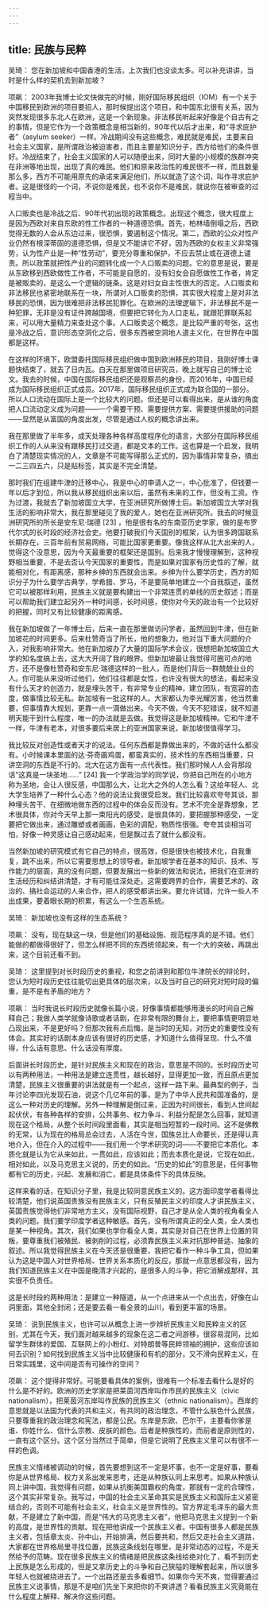 ```yaml
---
---
---
```

title: 民族与民粹
---




吴琦： 您在新加坡和中国香港的生活，上次我们也没谈太多。可以补充讲讲，当时是什么样的契机去到新加坡？

项飙： 2003年我博士论文快做完的时候，刚好国际移民组织（IOM）有一个关于中国移民到欧洲的项目要招人，那时候提出这个项目，和中国东北很有关系，因为突然发现很多东北人在欧洲，这是一个新现象。非法移民听起来好像是个自古有之的事情，但是它作为一个政策概念是相当新的，90年代以后才出来，和“寻求庇护者”（asylum seeker）一样。冷战期间没有这些概念，难民就是难民，主要来自社会主义国家，是所谓政治被迫害者，而且主要是知识分子，西方给他们的条件很好。冷战结束了，社会主义国家的人可以随便出来，同时大量的小规模的族群冲突在非洲等地出现，出现了真的难民。他们和原来政治性的难民很不一样，而且数量那么多，西方不可能用原先的承诺来满足他们，所以就造了这个词，叫作寻求庇护者。这是很怪的一个词，不说你是难民，也不说你不是难民，就说你在被审查的过程当中。

人口贩卖也是冷战之后、90年代初出现的政策概念。出现这个概念，很大程度上是因为西欧对来自东欧的性工作者的一种道德恐惧。首先，柏林墙倒塌之后，西欧觉得无数的人会从东边过来，很恐惧，要遏制这个情况。第二，西欧的公众对性产业仍然有根深蒂固的道德恐惧，但是又不能讲它不好，因为西欧的女权主义非常强势，认为性产业是一种“性劳动”，要充分尊重和保护，不应去禁止或在道德上谴责。所以政策就把性产业的问题转化成一个人口贩卖的问题。它的意思是说，要是从东欧移到西欧做性工作者，不可能是自愿的，没有妇女会自愿做性工作者，肯定是被贩卖的，是这么一个逻辑的链条。这是对妇女自主性很大的否定。人口贩卖和非法移民也紧密地联系在一块，所谓对人口贩卖的恐惧，其实很大程度上是对非法移民的恐惧，因为很难把非法移民犯罪化。在欧洲的法理逻辑下，非法移民不是一种犯罪，无非是没有证件跨越国境，但要把它转化为人口走私，就跟犯罪联系起来，可以用大量精力来查处这个事。人口贩卖这个概念，是比较严重的夸张，这也是冷战之后，意识形态空洞化之后，很多东西被空洞地人道主义化，在世界在中国都是这样。

在这样的环境下，欧盟委托国际移民组织做中国到欧洲移民的项目，我刚好博士课题快结束了，就去了日内瓦。白天在那里做项目研究员，晚上就写自己的博士论文。我去的时候，中国在国际移民组织还是观察员的身份，而2016年，中国已经成为国际移民组织正式成员。2017年，国际移民组织正式成为联合国的一部分。所以人口流动在国际上是一个比较大的问题。但还是可以看得出来，是从谁的角度把人口流动定义成为问题——一个需要干预、需要提供方案、需要提供援助的问题——显然是从富国的角度出发，尽管是通过人权的概念讲出来。

我在那里做了半年多，成天处理各种各样高度程序化的语言，大部分在国际移民组织工作的人从来没有跟移民打过交道，都是文本的工作。这也算是一个启发，我明白了清楚现实情况的人，文章是不可能写得那么正式的，因为事情非常复杂，搞出一二三四五六，只是贴标签，其实是不完全清楚。

那时我们在组建牛津的迁移中心，我是中心的申请人之一，中心批准了，但钱要一年以后才到位，所以我从移民组织出来以后，虽然有未来的工作，但没有工资。作为过渡，我就去了新加坡国立大学，在亚洲研究所做博士后。新加坡国立大学对我生活的影响非常大，我在那里碰见了我的爱人，她也在亚洲研究所。我去的时候亚洲研究所的所长是安东尼·瑞德 [23] ，他是很有名的东南亚历史学家，做的是布罗代尔式的长时段的经济社会史。他要打破我们今天国别的框架，认为很多跨国联系长期存在，三百年前有贸易网络，可能比国家更重要。像我这样从北大出来的人，觉得这个没意思，因为今天最重要的框架还是国别。后来我才慢慢理解到，这种视野相当重要，不是去否认今天国家的重要性，而是如果对国家有历史性的了解，就能相对化，有距离感，那种乡绅的东西就会出来。乡绅为什么要学历史，西方的知识分子为什么要学古典学，学希腊、罗马，不是要简单地建立一个自我叙述，虽然它可以被那样利用，民族主义就是要构建出一个非常连贯的单线的历史叙述；而是可以帮助我们建立起另外一种时间感，长时间感，使你对今天的政治有一个比较好的把握，同时又有比较健康的距离感。

我在新加坡做了一年博士后，后来一直在那里做访问学者，虽然回到牛津，但在新加坡花的时间更多。后来杜赞奇当了所长，他的想象力，他对当下重大问题的介入，对我影响非常大。他在新加坡办了大量的国际学术会议，很想把新加坡国立大学的知名度搞上去，这大大开阔了我的眼界。但新加坡最让我觉得可圈可点的地方，还不是像杜赞奇和安东尼·瑞德这样的一批人，而是他们背后一群兢兢业业的人。你可能从来没听过他们，他们往往都是女性，也许没有很大的想法，看起来没有什么天才的创造力，就是埋头苦干，有非常专业的精神，建立团队，有宽容的态度，做事情比较无私。新加坡有一批这样的人。大家都认为李光耀厉害，他当然重要，但事情靠大规划，更靠一点一滴做出来。今天不做，今天不犯错误，就不知道明天能干到什么程度，唯一的办法就是去做。我觉得这是新加坡精神。它和牛津不一样，牛津有老本，对很多要后来居上的亚洲国家来说，新加坡很值得学习。

我比较反对创造性或者天才的说法。任何东西都是靠做出来的，不做的话什么都没有。小时候课本里面的达·芬奇画鸡蛋，都蛮真实的，技术性的东西相当重要，只讲空洞的东西是不行的。北大在这方面有一点代表性。我们那时候人人会背那段话“这真是一块圣地……” [24] 我一个学政治学的同学说，你把自己所在的小地方称为圣地，会让人很反感，中国那么大，让北大之外的人怎么看？这给年轻人、北大学生培养了一种什么心态？他的说法让我很受启发。我们比较喜欢夸夸其谈，那种埋头苦干、在细微地做东西的过程中的体会反而没有。艺术不完全是靠想象，艺术很具体，你对今天早上那一束阳光的感受，是很具体的，要把握那种感受，一定要把它做出来，通过雕塑或者画画，色彩的调配，物质性很强。夸夸其谈相当可怕，好像一种灵感让自己感动起来，但是飘过去了就什么都没有。

当然新加坡的研究模式有它自己的特点，很高效，但是很快也被技术化，自我重复，跳不出来，所以它需要思想上的领导者。新加坡学者在基本的知识、技术、写作能力的层面，真的没有问题，但要发展出一些新的做法和说法，把我们在亚洲的生活经历和纠结讲清楚，才有可能往深处走。这需要跨界的合作，需要艺术的、政治的、搞社会运动的人来合作，把人的感受都讲出来。要允许试错，允许一些人不出成果，要着眼长期的积累，有这么一个生态系统。

吴琦： 新加坡也没有这样的生态系统？

项飙： 没有，现在缺这一块，但是他们的基础设施、规范程序真的是不错。他们能做的都做得很好了，但怎么样把不同的东西统领起来，有一个大的突破，再跳出来，这个目前还看不到。

吴琦： 这里提到对长时段历史的重视，和您之前讲到和那位牛津院长的辩论时，您认为短时段历史往往能切出更具体的层次来，以及当时自己的研究对短时段的偏重，是不是有矛盾的地方？

项飙： 当时我说长时段历史就像长篇小说，好像事情都能够用漫长的时间自己解释自己；我做人类学就像诗歌或者话剧，在非常有限的舞台上，要把事情更明显地凸现出来，不是更好吗？但那次我有点后悔，是当时的无知，对历史的重要性没有体会。其实好的话剧本身应该有很好的历史感，才知道什么值得呈现、什么不值得，什么话有意思、什么话没有厚度。

后面讲长时段历史，是针对民族主义和现在的政治，意思是不同的。长时段历史可以有两种用法，一种用法是建立连贯性，越长越好，显得更加一致，而且原点更加清楚，民族主义很重要的讲法就是有一个起点，这样一路下来。最典型的例子，当年讨论李四光发现石油，说这个几亿年前的事，是为了中华人民共和国准备的，是这么一种对历史的理解。另外一种理解是倒过来，正因为时间很长，看到人世间起起伏伏，有各种各样的安排，公共事务、权力争斗、利益分配是怎么回事，就知道现在这个格局，从整个长时间段里面看，其实是相当短暂的一段时间。这不是佛教的无常，认为现在的格局总会过去，人活在今世，国族总比人命要长，还是得认真地介入，但在介入的过程中——我们用一个学术研究的词——不要把它本质化。本质化就是认为它从来如此，一贯如此，应该如此；而去本质化是说，它现在如此，相对如此，以及马克思主义说的，历史的如此。“历史的如此”的意思是，任何事物都有它的历史，兴起、发展和消亡，都是具体条件下的具体反映。

这样来看的话，在知识分子里，我是比较同意民族主义的。这方面印度学者看得比较清楚，他们说英国贵族没有民族主义，只有反殖民主义的印度人才讲民族主义，英国贵族觉得他们非常地方主义，没有国际视野，自己才是从全人类的视角看全人类的问题。我们要学印度学者这种敏感。首先，没有所谓真正的全人类，全人类也是某一种视角。其次，我们如果也学你看全人类，其实是对自己在世界上位置的背叛，要尊重我们被殖民、被剥削的过程，必须靠民族主义来对抗那种普适、抽象的叙述。所以我觉得民族主义在今天还是很重要，我把它看作一种斗争工具，但如果认为这是中国人对世界格局、世界关系本质化的反应，那就一点意思都没有，因为我们知道民族主义在中国是晚清才兴起的，是很多人的斗争，把它消解成那样，其实很不负责任。

这是长时段的两种用法：是建立一种隧道，从一个点进来从一个点出去，好像在山洞里面，其他全封闭；还是要去看一看全景的山川，看到更丰富的场景。

吴琦： 说到民族主义，也许可以从概念上进一步辨析民族主义和民粹主义的区别，尤其在今天，我们面对越来越多的现象在这二者之间游移，很容易混同，比如留学生群体的爱国、互联网上的小粉红、对特朗普等民粹领袖的拥护，这些应该如何去识别？如何找到民族主义当中比较健康和有机的部分，又不滑向民粹主义，在日常实践里，这中间是否有可操作的空间？

项飙： 这个提得非常好。可能要看具体的案例，很难有一个标准去看什么是好的什么是不好的。欧洲的历史学家是把莱茵河西岸叫作市民的民族主义（civic nationalism），把莱茵河东岸叫作民族的民族主义（ethnic nationalism）。西岸的意思就是以法国为代表的共和主义，有共同的政治理念，不管什么肤色什么民族，只要尊重我的政治理念和宪法，都是公民。东岸是东欧、巴尔干，主要看你爹是谁、你姓什么、信什么宗教、皮肤的颜色。后者是种族性的，而前者是原则性的，一直有这个区分。这个区分当然过于简单，但是它说明了民族主义里可以有很不一样的色调。

民族主义情绪被调动的时候，首先要想到这不一定是坏事，也不一定是好事，要看你是从世界格局、权力关系出发来思考，还是从种族认同上来思考。如果从种族认同上讲中国，我觉得有问题，如果从抗衡美国霸权的角度，那就有一定的合理性，这个其实非常复杂。我写过，中国的社会主义革命其实是民族主义和国际主义紧密结合的，否则不可能有社会主义，社会主义是世界性的。官方界定毛泽东的最大贡献，不是建立了新中国，而是“伟大的马克思主义者”，他把马克思主义提到一个新的高度，是世界性的贡献。现在把他讲成一个民族主义者。中国有很多人都是民族主义者，包括章太炎、孙中山，开始排满，然后要共和，然后又走社会主义道路，大家都在世界格局里寻找位置，民族这条线划在哪里，是非常动态的过程，不是天然给予的范畴。现在很多民族主义的情绪是把民族这条线给绝对化了，看不到历史上民族是怎么形成的，但是又拿历史上的斗争和自己狭隘的理解套起来，所以很多年轻人也就被绕进去了。一个出路还是去多看细节。如果你今天不爽，觉得要通过民族主义说事情，那是不是咱们先坐下来把你的不爽讲透？看看民族主义究竟能在什么程度上解释、解决你这些问题。